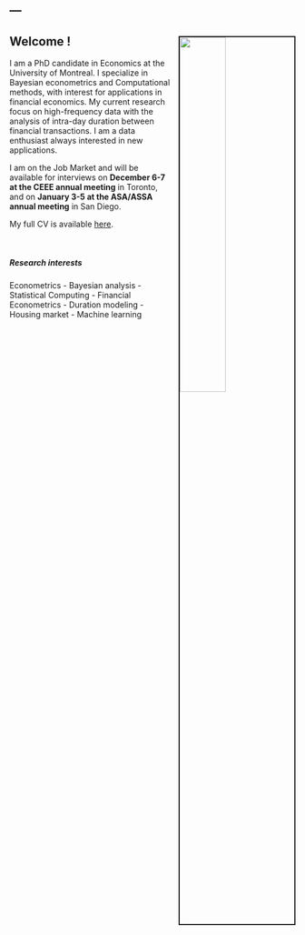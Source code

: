 ---
---

<img src="images/front.jpg" style="width:40%; border:2px solid; margin-left:15px; margin-top:15px" align="right">

<link rel="stylesheet" href="styles.css" type= "text/css">

## Welcome !

I am a PhD candidate in Economics at the University of Montreal.
I specialize in Bayesian econometrics and Computational methods, with interest for applications in financial economics.
My current research focus on high-frequency data with the analysis of intra-day duration between financial transactions.
I am a data enthusiast always interested in new applications.

I am on the Job Market and will be available for interviews on **December 6-7 at the CEEE annual meeting** in Toronto, and on **January 3-5 at the ASA/ASSA annual meeting** in San Diego.

My full CV is available [here](cv-samuel-gingras.pdf). 

&nbsp;

##### Research interests
Econometrics - Bayesian analysis - Statistical Computing - Financial Econometrics - Duration modeling - Housing market - Machine learning
